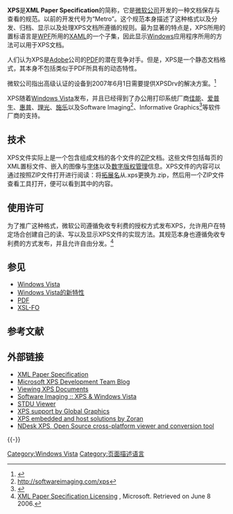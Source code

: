 {{noteTA
|G1=IT
|G2=Windows
}}
{{Infobox file format
| name                   = Open XML纸张规范
| icon                   = 
| logo                   = 
| screenshot             = 
| caption                =
| extension              = <tt>.oxps</tt>, <tt>.xps</tt>
| mime                   = application/oxps, application/vnd.ms-xpsdocument
| type code              = 
| uniform type           = 
| magic                  = 
| owner                  = [[微軟|微軟]], [[Ecma国际|Ecma国际]]
| released               = 2006年10月
| latest release version = 第一版
| latest release date    =  2009年6月16日
| genre                  = [[页面描述语言|页面描述语言]]<br />[[文件檔案格式|文件檔案格式]]
| container for          = 
| contained by           = [[Open_Packaging_Conventions|Open Packaging Conventions]]
| extended from          = [[ZIP_(file_format)|ZIP]]、[[XML|XML]]、[[XAML|XAML]]
| extended to            = 
| standard               = ECMA-388
| url                    = {{URL|http://www.ecma-international.org/publications/standards/Ecma-388.htm}}
}}
'''XPS'''是'''XML Paper Specification'''的简称，它是[[微软公司|微软公司]]开发的一种文档保存与查看的规范。以前的开发代号为“Metro”。这个规范本身描述了这种格式以及分发、归档、显示以及处理XPS文档所遵循的规则。最为显著的特点是，XPS所用的置标语言是[[Windows_Presentation_Foundation|WPF]]所用的[[XAML|XAML]]的一个子集，因此显示[[Windows|Windows]]应用程序所用的方法可以用于XPS文档。

人们认为XPS是[[Adobe|Adobe]]公司的[[PDF|PDF]]的潜在竞争对手。但是，XPS是一个静态文档格式，其本身不包括类似于PDF所具有的动态特性。

微软公司指出高级认证的设备到2007年6月1日需要提供XPSDrv的解决方案。<ref>{{Cite web |url=http://www.microsoft.com/whdc/winlogo/hwrequirements.mspx |title=存档副本 |access-date=2007-01-16 |archive-url=https://web.archive.org/web/20100210172154/http://www.microsoft.com/whdc/winlogo/hwrequirements.mspx |archive-date=2010-02-10 |dead-url=yes }}</ref>

XPS随着[[Windows_Vista|Windows Vista]]发布，并且已经得到了办公用打印系统厂商[[佳能|佳能]]、[[爱普生|爱普生]]、[[惠普|惠普]]、[[理光|理光]]、[[施乐|施乐]]以及Software Imaging<ref>http://softwareimaging.com/xps{{Dead link}}</ref>、Informative Graphics<ref>{{cite web |url=http://www.infograph.com/press/igcmsxps.htm |title=存档副本 |accessdate=2007-01-16 |deadurl=yes |archiveurl=https://web.archive.org/web/20061216221935/http://www.infograph.com/press/igcmsxps.htm |archivedate=2006-12-16 }}</ref>等软件厂商的支持。

== 技术 ==
XPS文件实际上是一个包含组成文档的各个文件的[[ZIP_(算法)|ZIP]]文档。这些文件包括每页的XML置标文件、嵌入的图像与[[字体|字体]]以及[[数字版权管理|数字版权管理]]信息。XPS文件的内容可以通过按照ZIP文件打开进行阅读：将[[文件扩展名|拓展名]]从.xps更换为.zip，然后用一个ZIP文件查看工具打开，便可以看到其中的内容。

== 使用许可 ==
为了推广这种格式，微软公司遵循免收专利费的授权方式发布XPS，允许用户在特定场合创建自己的读、写以及显示XPS文件的实现方法。其规范本身也遵循免收专利费的方式发布，并且允许自由分发。<ref>[http://www.microsoft.com/whdc/xps/xpslicense.mspx#EIB XML Paper Specification Licensing] {{Wayback|url=http://www.microsoft.com/whdc/xps/xpslicense.mspx#EIB |date=20061123015448 }}, Microsoft. Retrieved on June 8 2006.</ref>

== 参见 ==
* [[Windows_Vista|Windows Vista]]
* [[Windows_Vista#新特性|Windows Vista的新特性]]
* [[PDF|PDF]]
* [[XSL-FO|XSL-FO]]

== 参考文献 ==
<div class="references-small">
<references />
</div>

== 外部链接 ==
* [https://web.archive.org/web/20090825035207/http://www.microsoft.com/whdc/xps/xpsspec.mspx XML Paper Specification]
* [http://blogs.msdn.com/xps/ Microsoft XPS Development Team Blog] {{Wayback|url=http://blogs.msdn.com/xps/ |date=20100323082441 }}
* [https://web.archive.org/web/20090815052229/http://www.microsoft.com/whdc/xps/viewxps.mspx Viewing XPS Documents]
* [http://softwareimaging.com/xps Software Imaging :: XPS & Windows Vista]{{Dead link}}
* [https://web.archive.org/web/20101007113329/http://stdutility.com/stduviewer.html STDU Viewer]
* [http://www.globalgraphics.com/xps/index.html XPS support by Global Graphics] {{Wayback|url=http://www.globalgraphics.com/xps/index.html |date=20110927100956 }}
* [https://web.archive.org/web/20070115060054/http://www.zoran.com/IPS-XPS-preliminary XPS embedded and host solutions by Zoran]
* [http://www.ndesk.org/Xps NDesk XPS, Open Source cross-platform viewer and conversion tool] {{Wayback|url=http://www.ndesk.org/Xps |date=20220310143457 }}


{{-}}
{{XPS软件}}
{{电子书}}
{{Office document file formats}}
{{Ecma International Standards}}
{{視窗元件}}

[[Category:Windows_Vista|Category:Windows Vista]]
[[Category:页面描述语言|Category:页面描述语言]]